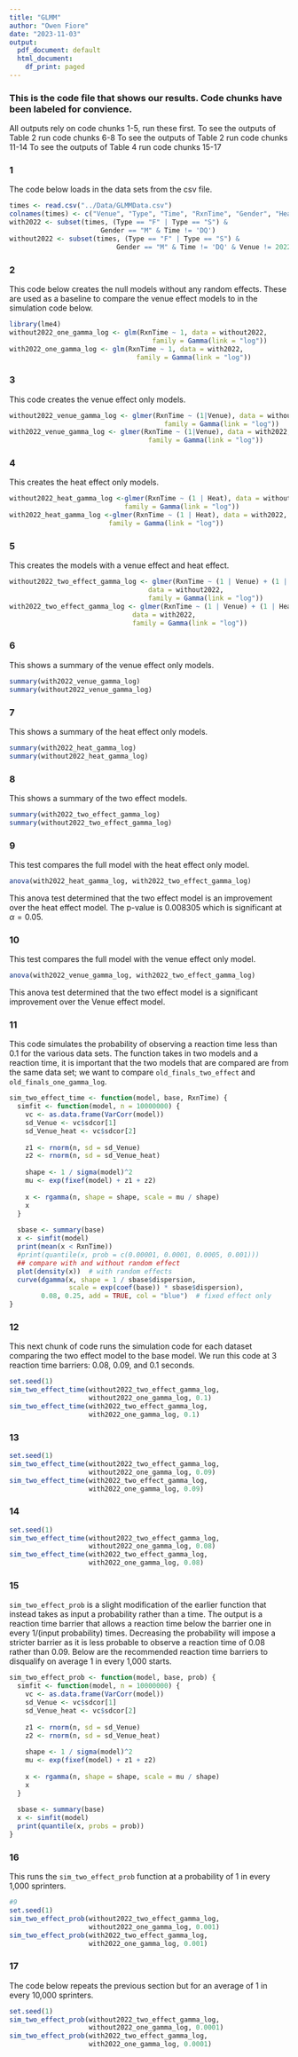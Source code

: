 ```yaml
---
title: "GLMM"
author: "Owen Fiore"
date: "2023-11-03"
output:
  pdf_document: default
  html_document:
    df_print: paged
---
```


### This is the code file that shows our results. Code chunks have been labeled for convience.  

All outputs rely on code chunks 1-5, run these first.
To see the outputs of Table 2 run code chunks 6-8
To see the outputs of Table 2 run code chunks 11-14
To see the outputs of Table 4 run code chunks 15-17


### 1
The code below loads in the data sets from the csv file.
```r

times <- read.csv("../Data/GLMMData.csv")
colnames(times) <- c("Venue", "Type", "Time", "RxnTime", "Gender", "Heat")
with2022 <- subset(times, (Type == "F" | Type == "S") & 
                       Gender == "M" & Time != 'DQ')
without2022 <- subset(times, (Type == "F" | Type == "S") & 
                           Gender == "M" & Time != 'DQ' & Venue != 2022)
```


### 2
This code below creates the null models without any random effects.  These are
used as a baseline to compare the venue effect models to in the simulation code
below.
```r
library(lme4)
without2022_one_gamma_log <- glm(RxnTime ~ 1, data = without2022, 
                                    family = Gamma(link = "log"))
with2022_one_gamma_log <- glm(RxnTime ~ 1, data = with2022, 
                                family = Gamma(link = "log"))
```

### 3
This code creates the venue effect only models.
```r
without2022_venue_gamma_log <- glmer(RxnTime ~ (1|Venue), data = without2022, 
                                       family = Gamma(link = "log"))
with2022_venue_gamma_log <- glmer(RxnTime ~ (1|Venue), data = with2022, 
                                   family = Gamma(link = "log"))
```


### 4
This creates the heat effect only models.
```r
without2022_heat_gamma_log <-glmer(RxnTime ~ (1 | Heat), data = without2022, 
                             family = Gamma(link = "log"))
with2022_heat_gamma_log <-glmer(RxnTime ~ (1 | Heat), data = with2022, 
                         family = Gamma(link = "log"))
```


### 5
This creates the models with a venue effect and heat effect.
```r
without2022_two_effect_gamma_log <- glmer(RxnTime ~ (1 | Venue) + (1 | Heat), 
                                   data = without2022,
                                   family = Gamma(link = "log"))
with2022_two_effect_gamma_log <- glmer(RxnTime ~ (1 | Venue) + (1 | Heat), 
                               data = with2022,
                               family = Gamma(link = "log"))
```


### 6
This shows a summary of the venue effect only models.
```r
summary(with2022_venue_gamma_log)
summary(without2022_venue_gamma_log)
```


### 7
This shows a summary of the heat effect only models.
```r
summary(with2022_heat_gamma_log)
summary(without2022_heat_gamma_log)
```


### 8
This shows a summary of the two effect models.
```r
summary(with2022_two_effect_gamma_log)
summary(without2022_two_effect_gamma_log)
```


### 9
This test compares the full model with the heat effect only model.
```r
anova(with2022_heat_gamma_log, with2022_two_effect_gamma_log)
```
This anova test determined that the two effect model is an improvement over the
heat effect model. The p-value is 0.008305 which is significant at 
$\alpha = 0.05$.


### 10
This test compares the full model with the venue effect only model.
```r
anova(with2022_venue_gamma_log, with2022_two_effect_gamma_log)
```
This anova test determined that the two effect model is a significant
improvement over the Venue effect model.


### 11
This code simulates the probability of observing a reaction time less than 0.1
for the various data sets.  The function takes in two models and a reaction
time, it is important that the two models that are compared are from the same
data set; we want to compare `old_finals_two_effect` and 
`old_finals_one_gamma_log`.
```r
sim_two_effect_time <- function(model, base, RxnTime) {
  simfit <- function(model, n = 10000000) {
    vc <- as.data.frame(VarCorr(model))
    sd_Venue <- vc$sdcor[1]
    sd_Venue_heat <- vc$sdcor[2]
    
    z1 <- rnorm(n, sd = sd_Venue)
    z2 <- rnorm(n, sd = sd_Venue_heat)
    
    shape <- 1 / sigma(model)^2
    mu <- exp(fixef(model) + z1 + z2)
    
    x <- rgamma(n, shape = shape, scale = mu / shape)
    x
  }
  
  sbase <- summary(base)
  x <- simfit(model)
  print(mean(x < RxnTime))
  #print(quantile(x, prob = c(0.00001, 0.0001, 0.0005, 0.001)))
  ## compare with and without random effect
  plot(density(x))  # with random effects
  curve(dgamma(x, shape = 1 / sbase$dispersion, 
               scale = exp(coef(base)) * sbase$dispersion), 
        0.08, 0.25, add = TRUE, col = "blue")  # fixed effect only
}
```


### 12
This next chunk of code runs the simulation code for each dataset comparing the
two effect model to the base model. We run this code at 3 reaction time barriers:
0.08, 0.09, and 0.1 seconds.
```r
set.seed(1)
sim_two_effect_time(without2022_two_effect_gamma_log,
                    without2022_one_gamma_log, 0.1)
sim_two_effect_time(with2022_two_effect_gamma_log,
                    with2022_one_gamma_log, 0.1)
```


### 13
```r
set.seed(1)
sim_two_effect_time(without2022_two_effect_gamma_log,
                    without2022_one_gamma_log, 0.09)
sim_two_effect_time(with2022_two_effect_gamma_log,
                    with2022_one_gamma_log, 0.09)
```


### 14
```r
set.seed(1)
sim_two_effect_time(without2022_two_effect_gamma_log,
                    without2022_one_gamma_log, 0.08)
sim_two_effect_time(with2022_two_effect_gamma_log,
                    with2022_one_gamma_log, 0.08)
```


### 15
`sim_two_effect_prob` is a slight modification of the earlier function that
instead takes as input a probability rather than a time.  The output is a
reaction time barrier that allows a reaction time below the barrier one in every
1/(input probability) times. Decreasing the probability will impose a stricter
barrier as it is less probable to observe a reaction time of 0.08 rather than
0.09.  Below are the recommended reaction time barriers to disqualify on average
1 in every 1,000 starts.
```r
sim_two_effect_prob <- function(model, base, prob) {
  simfit <- function(model, n = 10000000) {
    vc <- as.data.frame(VarCorr(model))
    sd_Venue <- vc$sdcor[1]
    sd_Venue_heat <- vc$sdcor[2]
    
    z1 <- rnorm(n, sd = sd_Venue)
    z2 <- rnorm(n, sd = sd_Venue_heat)
    
    shape <- 1 / sigma(model)^2
    mu <- exp(fixef(model) + z1 + z2)
    
    x <- rgamma(n, shape = shape, scale = mu / shape)
    x
  }
  
  sbase <- summary(base)
  x <- simfit(model)
  print(quantile(x, probs = prob))
}
```


### 16
This runs the `sim_two_effect_prob` function at a probability of 1 in every 
1,000 sprinters.
```r
#9
set.seed(1)
sim_two_effect_prob(without2022_two_effect_gamma_log,
                    without2022_one_gamma_log, 0.001)
sim_two_effect_prob(with2022_two_effect_gamma_log,
                    with2022_one_gamma_log, 0.001)
```


### 17
The code below repeats the previous section but for an average of 1 in every
10,000 sprinters.
```r
set.seed(1)
sim_two_effect_prob(without2022_two_effect_gamma_log,
                    without2022_one_gamma_log, 0.0001)
sim_two_effect_prob(with2022_two_effect_gamma_log,
                    with2022_one_gamma_log, 0.0001)
```

